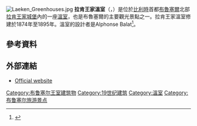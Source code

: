 [[File:Laeken_Greenhouses.jpg|thumb]]
'''拉肯王家溫室'''（{{lang-nl|Koninklijke Serres van Laken}}，{{lang-fr|Serres Royales de Laeken}}）是位於[[比利時|比利時]]首都[[布魯塞爾|布魯塞爾]]北部[[拉肯王家城堡|拉肯王家城堡]]內的一座[[溫室|溫室]]，也是布魯塞爾的主要觀光景點之一。拉肯王家溫室修建於1874年至1895年。溫室的設計者是Alphonse Balat<ref name=":0">{{Cite web|title=Royal Greenhouses in Laeken|url=https://www.monarchie.be/|access-date=2021-12-31|website=The Belgian Monarchy|language=en|archive-date=2001-04-17|archive-url=https://web.archive.org/web/20010417090603/https://www.monarchie.be/}}</ref>。
==參考資料==
{{Reflist}}
== 外部連結 ==
{{commonscat| Laeken Royal Greenhouses}}
*[http://open.monarchie.be/ Official website] {{Wayback|url=http://open.monarchie.be/ |date=20201119182345 }}
{{coord |50.888598|N|4.360692|E|display=title|region:BE_type:landmark}}

[[Category:布鲁塞尔王室建筑物|Category:布鲁塞尔王室建筑物]]
[[Category:19世纪建筑|Category:19世纪建筑]]
[[Category:溫室|Category:溫室]]
[[Category:布鲁塞尔旅游景点|Category:布鲁塞尔旅游景点]]